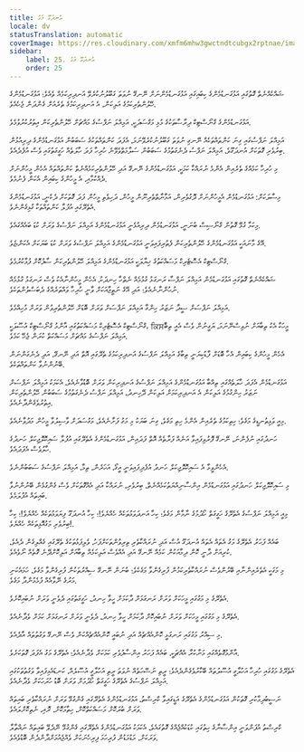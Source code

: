 ```yaml
---
title: އުނދަގޫ މަގު
locale: dv
statusTranslation: automatic
coverImage: https://res.cloudinary.com/xmfm6mhw3gwctndtcubgx2rptnae/image/upload/v1741354419/small_cover_la_gran_rebelion_28716e29d2.webp
sidebar:
    label: 25. އުނދަގޫ މަގު
    order: 25
---
```

ޝައްކެއްނެތް ގޮތުގައި އަޅުގަނޑުމެންގެ ކިބައިގައި އަޅުގަނޑުމެންނަށް ނޭނގޭ ނުވަތަ ގަބޫލުނުކުރެވޭ އަނދިރިކަމެއް ވެއެވެ؛ އަޅުގަނޑުމެންގެ ހޭލުންތެރިކަމުގެ އަލިކަން، އެ އަނދިރިކަމުގެ ތެރެއަށް ގެންދަން ޖެހެއެވެ.

އަޅުގަނޑުމެންގެ ގްނޯސްޓިކް ދިރާސާތަކުގެ މުޅި މަގްސަދަކީ، އަމިއްލަ ނަފްސުގެ މައްޗަށް ހޭލުންތެރިކަން އިތުރުކުރުވުމެވެ.

އަމިއްލަ ނަފްސުގައި ގިނަ ކަންތައްތަކެއް ނޭނގި ނުވަތަ ގަބޫލުނުކުރެވޭނަމަ، އެފަދަ ކަންތައްތަކުގެ ސަބަބުން އަޅުގަނޑުމެންގެ ދިރިއުޅުން ބިރުވެރި ގޮތަކަށް އުނދަގޫވެ، އަމިއްލަ ނަފްސު ދެނެގަތުމުގެ ސަބަބުން ސަލާމަތްވެވޭނެ ހުރިހާ ފަދަ ހާލަތެއް ހަގީގަތުގައި ވެސް އުފެދެއެވެ.

މި ހުރިހާ ކަމެއްގެ ތެރެއިން އެންމެ ނުރައްކާ ކަމަކީ، އަޅުގަނޑުމެންގެ ނޭނގޭ އަދި ހޭލުންތެރިކަމެއްނެތް ކަންތައްތައް އެހެން މީހުންނަށް ދެއްކުމާއި، އެ މީހުންގެ ކިބައިން އެކަން ފެނުމެވެ.

މިސާލަކަށް: އަޅުގަނޑުމެން އެމީހުންނަށް ދޮގުވެރިން، އަމާނާތްތެރިނޫން މީހުން، ދަހިވެތި މީހުން ފަދަ ގޮތަކަށް ދެކެނީ، އަޅުގަނޑުމެންގެ އެތެރޭގައި އުފުލާ ކަންތައްތަކާ ގުޅިގެންނެވެ.

މިކަމާ ގުޅޭ ގޮތުން ގްނޯސިސް ބުނަނީ، އަޅުގަނޑުމެން ދިރިއުޅެނީ އަޅުގަނޑުމެންގެ އަމިއްލަ ނަފްސުގެ ވަރަށް ކުޑަ ބައެއްގައެވެ.

އޭގެ މާނައަކީ އަޅުގަނޑުމެންގެ ހޭލުންތެރިކަން ފެތުރިފައިވަނީ އަޅުގަނޑުމެންގެ އަމިއްލަ ނަފްސުގެ ވަރަށް ކުޑަ ބަޔަކަށް އެކަންޏެވެ.

ގްނޯސްޓިކް އެސޮޓެރިކް މަސައްކަތުގެ ޚިޔާލަކީ އަޅުގަނޑުމެންގެ އަމިއްލަ ހޭލުންތެރިކަން ސާފުކޮށް ފުޅާކުރުމެވެ.

ޝައްކެއްނެތް ގޮތުގައި އަޅުގަނޑުމެން އަމިއްލަ ނަފްސާ ރަނގަޅު ގުޅުމެއް ނެތްހާ ހިނދަކު، އެހެން މީހުންނާއެކު ވެސް ރަނގަޅު ގުޅުމެއް ނުހުންނާނެއެވެ؛ އަދި އޭގެ ނަތީޖާއަކަށް ވާނީ ހުރިހާ ވައްތަރެއްގެ ދެބަސްވުންތަކެވެ.

އަމިއްލަ ނަފްސަށް ސީދާ ނަޒަރު ހިންގާ އަމިއްލަ ނަފްސަށް ވަރަށް ބޮޑަށް ހޭލުންތެރިވުން ވަރަށް މުހިއްމެވެ.

ގްނޯސްޓިކް އެސޮޓެރިކް މަސައްކަތުގައި އާންމު ގްނޯސްޓިކް އުސޫލަކީ، ਕਿਸެމީހަކާ އެކު ތިބާއަށް ނުވިސްނޭނަމަ، ޔަގީނުން ވެސް އެއީ ތިބާ އަމިއްލަ ނަފްސުގެ މައްޗަށް މަސައްކަތް ކުރަން ޖެހޭ ކަމެވެ.

އެހެން މީހުންގެ ކިބައިން އެހާ ބޮޑަށް ފާޑުކިޔަނީ ތިބާގެ އަމިއްލަ ނަފްސުގެ އަނދިރިކަމުގެ ތެރޭގައި އޮތް އަދި ނޭނގޭ، އަދި ދެނެގަންނަން ބޭނުންނުވާ ކަންތައްތަކެވެ.

އަޅުގަނޑުމެން އެފަދަ ހާލަތެއްގައި ތިއްބާ އަޅުގަނޑުމެންގެ އަމިއްލަ ނަފްސުގެ އަނދިރިކަން ވަރަށް ބޮޑުވާނެއެވެ، އެކަމަކު އަމިއްލަ ނަފްސަށް ނަޒަރު ހިންގުމުގެ އަލިކަން އެ އަނދިރިކަމަށް އަލިކަން ދޭހިނދު، އަމިއްލަ ނަފްސު ދެނެގަތުމުގެ ސަބަބުން ހޭލުންތެރިކަން އިތުރުވެގެންދާނެއެވެ.

މިއީ ވަޅިތުނޑީގެ މަގެވެ؛ ހިތިކަމުގެ ތެރެއިން އެންމެ ހިތި މަގެވެ، ގިނަ ބަޔަކު މި މަގު ފަށާނެއެވެ، މަގުސަދަށް ވާސިލުވާ މީހުން މަދުވާނެއެވެ.

ހަނދުގައި ނުފެންނަ، ނޭނގޭ ފޮރުވިފައިވާ އަނެއް ފަރާތެއް އޮތް ފަދައިން، އަޅުގަނޑުމެންގެ އެތެރޭގައި އުފުލާ ސައިކޮލޮޖިކަލް ހަނދުގެ ހާލުވެސް އެފަދައެވެ.

އެހެންވީމާ އެ ސައިކޮލޮޖިކަލް ހަނދު އުފެދިފައިވަނީ އީގޯ، އަހަރެން، ތިމާ، އަމިއްލަ ނަފްސުގެ ސަބަބުންނެވެ.

މި ސައިކޮލޮޖިކަލް ހަނދުގައި އަޅުގަނޑުމެން އިންސާނިއްޔަތުކަމެއްނެތް، ބިރުވެރި، ނުރައްކާ އަދި އެއްގޮތަކަށް ވެސް ގެންގުޅެން ބޭނުންނުވާ ބައިތައް އުފުލަމެވެ.

މިއީ އަމިއްލަ ނަފްސުގެ އެތެރޭގެ ހަގީގަތް ހޯދުމުގެ ނާމާން މަގެވެ؛ ކިހާ އަނދަވަޅުތަކެއް ހެއްޔެވެ!؛ ކިހާ އުނދަގޫ ފިޔަވަޅުތަކެއް ހެއްޔެވެ!؛ ކިހާ ބިރުވެރި މަގުއޮޅިތަކެއް ހެއްޔެވެ!.

ބައެއް ފަހަރު އެތެރޭގެ މަގު އެތައް އެތައް އުނދަގޫ އުސް އަދި ނުރައްކާތެރި ތިރިވުންތަކަށްފަހު، ވެލިފަޅުތަކުގެ ތެރޭގައި ގެއްލިގެން ދެއެވެ، ކުރިއަށް ދާނީ ކޮން ދިމާއަކުން ކަމެއް ނޭނގޭ އަދި އެއްވެސް އަލިކަމެއް ތިބާއަށް އަލިކޮށްދޭނެ ގޮތެއް ނޯވެއެވެ.

މި މަގަކީ އެތެރެއިންނާއި ބޭރުންވެސް ނުރައްކާތެރިކަމުން ފުރިގެންވާ މަގެކެވެ؛ ބުނަން ނޭނގޭ ސިއްރުތަކުން ފުރިގެންވާ މަގެވެ، ހަމައެކަނި މަރުގެ ނޭވާއެއް ފުމެމުންދާ މަގެވެ.

އެތެރޭގެ މި މަގުގައި މީހަކަށް ވަރަށް ރަނގަޅަށް ދާކަމަށް ހީވާ ހިނދު، ހަގީގަތުގައި ދެވެނީ ވަރަށް ނުބައިކޮށެވެ.

އެތެރޭގެ މި މަގުގައި މީހަކަށް ވަރަށް ނުބައިކޮށް ދާކަމަށް ހީވާ ހިނދު، ދެވެނީ ވަރަށް ރަނގަޅަށް ކަމަށް ވެދާނެއެވެ.

މި ސިއްރު މަގުގައި ރަނގަޅީ ކޮންއެއްޗެއް އަދި ނުބައީ ކޮންއެއްޗެއްކަން ވެސް ނޭނގޭ ވަގުތުތައް އާދެއެވެ.

އާންމުގޮތެއްގައި މަނާކުރާ އެއްޗަކީ، ބައެއް ފަހަރު އިންސާފުވެރި ކަމަކަށް ވެދާނެއެވެ؛ އެތެރޭގެ މަގު އެފަދަ ގޮތަކަށެވެ.

އެތެރޭގެ މަގުގައި ހުރިހާ އަހުލާގީ އުސޫލުތައް ބޭކާރުވެގެންދެއެވެ؛ ރީތި ނަސޭހަތެއް ނުވަތަ ރީތި އަހުލާގީ އުސޫލެއް، ކަނޑައެޅިފައިވާ ވަގުތުތަކުގައި އަމިއްލަ ނަފްސުގެ އެތެރޭގެ ހަގީގަތް ހޯދުމަށް ވަރަށް ބޮޑު ހުރަހަކަށް ވެދާނެއެވެ.

ނަސީބުދިމާކުރި ގޮތަކުން އަޅުގަނޑުމެންގެ އެތެރޭގެ އަޑީގައިވާ ކްރިސްތު، އަޅުގަނޑުމެންގެ އެތެރޭގައި ގެންގުޅޭ ވަރަށް ނުރައްކާތެރި ބައިތައް ވަރަށް ބުރަކޮށް މަސައްކަތްކޮށް، ހިތާމަކޮށް، ރޮއި، ނެތިކޮށްލައެވެ.

ކްރިސްތު އުފަންވަނީ އިންސާނާގެ ހިތުގައި ކުޑަކުއްޖެއްގެ ގޮތުގައެވެ، އެކަމަކު އަޅުގަނޑުމެންގެ އެތެރޭގައި ގެންގުޅޭ ނޭދެވޭ ބައިތައް ނައްތާލާ ވަރަކަށް، މަޑުމަޑުން ފުރިހަމަ ފިރިހެނަކަށް ވެއްޖެއުމަށްދާންދެން ބޮޑުވެއެވެ.


